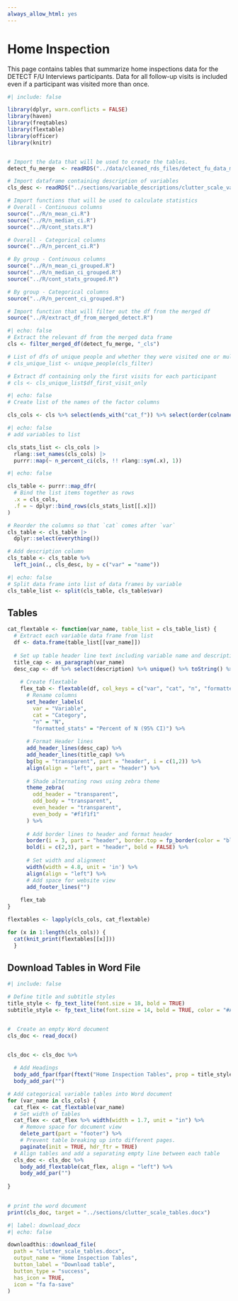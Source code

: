 ```yaml
---
always_allow_html: yes
---
```


# Home Inspection

This page contains tables that summarize home inspections data for the DETECT F/U Interviews participants. Data for all follow-up visits is included even if a participant was visited more than once.

```r
#| include: false

library(dplyr, warn.conflicts = FALSE)
library(haven)
library(freqtables)
library(flextable)
library(officer)
library(knitr)


# Import the data that will be used to create the tables.
detect_fu_merge  <- readRDS("../data/cleaned_rds_files/detect_fu_data_merged.rds")

# Import dataframe containing description of variables
cls_desc <- readRDS("../sections/variable_descriptions/clutter_scale_var_desc.rds")

# Import functions that will be used to calculate statistics
# Overall - Continuous columns
source("../R/n_mean_ci.R")
source("../R/n_median_ci.R")
source("../R/cont_stats.R")

# Overall - Categorical columns
source("../R/n_percent_ci.R")

# By group - Continuous columns
source("../R/n_mean_ci_grouped.R")
source("../R/n_median_ci_grouped.R")
source("../R/cont_stats_grouped.R")

# By group - Categorical columns
source("../R/n_percent_ci_grouped.R")

# Import function that will filter out the df from the merged df
source("../R/extract_df_from_merged_detect.R")
```

<!-- ## Create a data set with only the first visit for each unique person -->

```r
#| echo: false
# Extract the relevant df from the merged data frame
cls <- filter_merged_df(detect_fu_merge, "_cls")

# List of dfs of unique people and whether they were visited one or multiple times 
# cls_unique_list <- unique_people(cls_filter)

# Extract df containing only the first visits for each participant
# cls <- cls_unique_list$df_first_visit_only
```

<!-- ## Create lists of columns to analyze -->

```r
#| echo: false
# Create list of the names of the factor columns

cls_cols <- cls %>% select(ends_with("cat_f")) %>% select(order(colnames(.))) %>% names()
```


<!-- ## Create data frame that contains overall summary statistics for the data -->

```r
#| echo: false
# add variables to list

cls_stats_list <- cls_cols |>
  rlang::set_names(cls_cols) |> 
  purrr::map(~ n_percent_ci(cls, !! rlang::sym(.x), 1))

```

```r
#| echo: false

cls_table <- purrr::map_dfr(
  # Bind the list items together as rows
  .x = cls_cols,
  .f = ~ dplyr::bind_rows(cls_stats_list[[.x]])
)

# Reorder the columns so that `cat` comes after `var`
cls_table <- cls_table |> 
  dplyr::select(everything())

# Add description column 
cls_table <- cls_table %>%
  left_join(., cls_desc, by = c("var" = "name"))
```

```r
#| echo: false
# Split data frame into list of data frames by variable
cls_table_list <- split(cls_table, cls_table$var)

```


<!-- ## Create Flextables -->

## Tables

```r
cat_flextable <- function(var_name, table_list = cls_table_list) {
  # Extract each variable data frame from list 
  df <- data.frame(table_list[[var_name]])
  
  # Set up table header line text including variable name and description
  title_cap <- as_paragraph(var_name)
  desc_cap <- df %>% select(description) %>% unique() %>% toString() %>% as_paragraph()
    
    # Create flextable
    flex_tab <- flextable(df, col_keys = c("var", "cat", "n", "formatted_stats")) %>%
      # Rename columns
      set_header_labels(
        var = "Variable", 
        cat = "Category", 
        "n" = "N",
        "formatted_stats" = "Percent of N (95% CI)") %>%
      
      # Format Header lines
      add_header_lines(desc_cap) %>%
      add_header_lines(title_cap) %>%
      bg(bg = "transparent", part = "header", i = c(1,2)) %>%
      align(align = "left", part = "header") %>%
      
      # Shade alternating rows using zebra theme
      theme_zebra(
        odd_header = "transparent",
        odd_body = "transparent",
        even_header = "transparent",
        even_body = "#f1f1f1"
      ) %>%
      
      # Add border lines to header and format header
      border(i = 3, part = "header", border.top = fp_border(color = "black"), border.bottom = fp_border(color = "black")) %>%
      bold(i = c(2,3), part = "header", bold = FALSE) %>%
      
      # Set width and alignment
      width(width = 4.8, unit = 'in') %>%
      align(align = "left") %>%
      # Add space for website view
      add_footer_lines("")
    
    flex_tab
}
```


```r
flextables <- lapply(cls_cols, cat_flextable)

for (x in 1:length(cls_cols)) {
  cat(knit_print(flextables[[x]]))
  }

```

## Download Tables in Word File

```r
#| include: false

# Define title and subtitle styles
title_style <- fp_text_lite(font.size = 18, bold = TRUE)
subtitle_style <- fp_text_lite(font.size = 14, bold = TRUE, color = "#A7A7A7")


#  Create an empty Word document
cls_doc <- read_docx()


cls_doc <- cls_doc %>%
  
  # Add Headings
  body_add_fpar(fpar(ftext("Home Inspection Tables", prop = title_style))) %>%
  body_add_par("")

# Add categorical variable tables into Word document
for (var_name in cls_cols) {
  cat_flex <- cat_flextable(var_name)
  # Set width of tables
  cat_flex <- cat_flex %>% width(width = 1.7, unit = "in") %>%
    # Remove space for document view
    delete_part(part = "footer") %>%
    # Prevent table breaking up into different pages.
    paginate(init = TRUE, hdr_ftr = TRUE)
  # Align tables and add a separating empty line between each table    
  cls_doc <- cls_doc %>%
    body_add_flextable(cat_flex, align = "left") %>%
    body_add_par("")
    
}
  

# print the word document
print(cls_doc, target = "../sections/clutter_scale_tables.docx")
```


```r
#| label: download_docx
#| echo: false

downloadthis::download_file(
  path = "clutter_scale_tables.docx",
  output_name = "Home Inspection Tables",
  button_label = "Download table",
  button_type = "success",
  has_icon = TRUE,
  icon = "fa fa-save"
)
```




